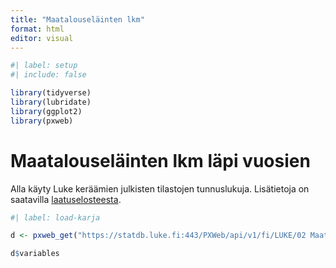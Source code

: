 ```yaml
---
title: "Maatalouseläinten lkm"
format: html
editor: visual
---
```


```r
#| label: setup
#| include: false

library(tidyverse)
library(lubridate)
library(ggplot2)
library(pxweb)

```


# Maatalouseläinten lkm läpi vuosien

Alla käyty Luke keräämien julkisten tilastojen tunnuslukuja. Lisätietoja on saatavilla [laatuselosteesta](https://www.luke.fi/fi/tilastot/kotielainten-lukumaara/kotielainten-lukumaara-tilaston-laatuseloste).


```r
#| label: load-karja

d <- pxweb_get("https://statdb.luke.fi:443/PXWeb/api/v1/fi/LUKE/02 Maatalous/04 Tuotanto/12 Kotielainten lukumaara/01_Kotielainten_lukumaara_kevaalla_ELY.px")

d$variables

```

